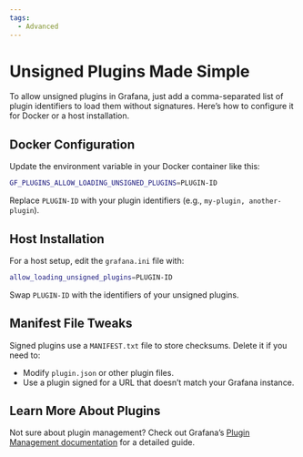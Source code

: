 ```yaml
---
tags:
  - Advanced
---
```


# Unsigned Plugins Made Simple

To allow unsigned plugins in Grafana, just add a comma-separated list of plugin identifiers to load them without signatures. Here’s how to configure it for Docker or a host installation.

## Docker Configuration

Update the environment variable in your Docker container like this:

```sh
GF_PLUGINS_ALLOW_LOADING_UNSIGNED_PLUGINS=PLUGIN-ID
```

Replace `PLUGIN-ID` with your plugin identifiers (e.g., `my-plugin, another-plugin`).

## Host Installation

For a host setup, edit the `grafana.ini` file with:

```sh
allow_loading_unsigned_plugins=PLUGIN-ID
```

Swap `PLUGIN-ID` with the identifiers of your unsigned plugins.

## Manifest File Tweaks

Signed plugins use a `MANIFEST.txt` file to store checksums. Delete it if you need to:

- Modify `plugin.json` or other plugin files.
- Use a plugin signed for a URL that doesn’t match your Grafana instance.

## Learn More About Plugins

Not sure about plugin management? Check out Grafana’s [Plugin Management documentation](https://grafana.com/docs/grafana/latest/administration/plugin-management/) for a detailed guide.
